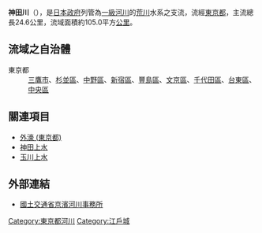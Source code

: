 {{Infobox 日本河川
|名稱=神田川
|平假名=かんだがわ
|拼音=Kandagawa
|長度=24.6
|標高=
|流量=
|流域面積=105.0
|水源=井之頭池（[[三鷹市|三鷹市]]）
|注入=[[隅田川|隅田川]]
|流經=[[日本|日本]]（[[東京都|東京都]]）
|圖像=[[File:Ochanomizu_hijiribashi01.jpg|300px]]<br>流經JR[[御茶之水站|御茶之水站]]的神田川和[[聖橋|聖橋]]
}}

'''神田川'''（{{jpn|j=神田川|hg=かんだがわ|rm=Kandagawa|f=y}}），是[[日本|日本]][[日本政府|政府]]列管為[[一級水系|一級河川]]的[[荒川_(關東)|荒川]]水系之支流，流經[[東京都|東京都]]，主流總長24.6公里，流域面積約105.0平方[[公里|公里]]。

== 流域之自治體 ==
;東京都
:[[三鷹市|三鷹市]]、[[杉並區|杉並區]]、[[中野區|中野區]]、[[新宿區|新宿區]]、[[豐島區|豐島區]]、[[文京區|文京區]]、[[千代田區|千代田區]]、[[台東區|台東區]]、[[中央區_(東京都)|中央區]]

== 關連項目 ==
*[[外濠_(東京都)|外濠 (東京都)]]
*[[神田上水|神田上水]]
*[[玉川上水|玉川上水]]

== 外部連結 ==
* [http://www.keihin.ktr.mlit.go.jp/ 國土交通省京濱河川事務所] {{Wayback|url=http://www.keihin.ktr.mlit.go.jp/ |date=20050511020546 }}{{ja}}

{{DEFAULTSORT:Kandagawa}}
[[Category:東京都河川|Category:東京都河川]]
[[Category:江戶城|Category:江戶城]]